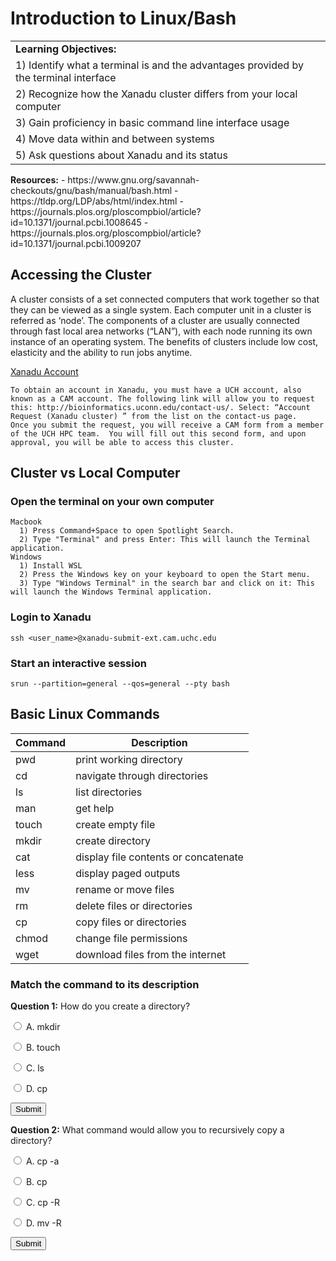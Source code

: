 # Introduction to Linux/Bash

----
**Learning Objectives:**
1) Identify what a terminal is and the advantages provided by the terminal interface
2) Recognize how the Xanadu cluster differs from your local computer
3) Gain proficiency in basic command line interface usage
4) Move data within and between systems
5) Ask questions about Xanadu and its status
----

**Resources:**
- https://www.gnu.org/savannah-checkouts/gnu/bash/manual/bash.html
- https://tldp.org/LDP/abs/html/index.html
- https://journals.plos.org/ploscompbiol/article?id=10.1371/journal.pcbi.1008645
- https://journals.plos.org/ploscompbiol/article?id=10.1371/journal.pcbi.1009207


## Accessing the Cluster
A cluster consists of a set connected computers that work together so that they can be viewed as a single system. Each computer unit in a cluster is referred as ‘node’. The components of a cluster are usually connected through fast local area networks (“LAN”), with each node running its own instance of an operating system.  The benefits of clusters include low cost, elasticity and the ability to run jobs anytime. 

[Xanadu Account](http://bioinformatics.uconn.edu/contact-us/)

```
To obtain an account in Xanadu, you must have a UCH account, also known as a CAM account. The following link will allow you to request this: http://bioinformatics.uconn.edu/contact-us/. Select: “Account Request (Xanadu cluster) ” from the list on the contact-us page.
Once you submit the request, you will receive a CAM form from a member of the UCH HPC team.  You will fill out this second form, and upon approval, you will be able to access this cluster.
```

## Cluster vs Local Computer
### Open the terminal on your own computer
```
Macbook
  1) Press Command+Space to open Spotlight Search.
  2) Type "Terminal" and press Enter: This will launch the Terminal application.
Windows
  1) Install WSL
  2) Press the Windows key on your keyboard to open the Start menu.
  3) Type "Windows Terminal" in the search bar and click on it: This will launch the Windows Terminal application.
```

### Login to Xanadu
```
ssh <user_name>@xanadu-submit-ext.cam.uchc.edu
```

### Start an interactive session
```
srun --partition=general --qos=general --pty bash
```

## Basic Linux Commands

| Command | Description                               |
|---------|-------------------------------------------|
| pwd     | print working directory                   |
| cd      | navigate through directories              |
| ls      | list directories                          |
| man     | get help                                  |
| touch   | create empty file                         |
| mkdir   | create directory                          |
| cat     | display file contents or concatenate      |
| less    | display paged outputs                     |
| mv      | rename or move files                      |
| rm      | delete files or directories               |
| cp      | copy files or directories                 |
| chmod   | change file permissions                   |
| wget    | download files from the internet          |

### Match the command to its description

<p><strong>Question 1:</strong> How do you create a directory?</p>

<form>
  <input type="radio" id="optionA" name="answer" value="A">
  <label for="optionA">A. mkdir</label><br>
  
  <input type="radio" id="optionB" name="answer" value="B">
  <label for="optionB">B. touch</label><br>
  
  <input type="radio" id="optionC" name="answer" value="C">
  <label for="optionC">C. ls</label><br>
  
  <input type="radio" id="optionD" name="answer" value="D">
  <label for="optionD">D. cp</label><br>
  
  <input type="submit" value="Submit" onclick="checkAnswer(event)">
</form>

<p id="result"></p>

<script>
  function checkAnswer(event) {
    event.preventDefault(); // Prevent form submission
    
    // Get the selected answer
    const selectedOption = document.querySelector('input[name="answer"]:checked');
    
    // Check if an option is selected
    if (selectedOption) {
      const selectedValue = selectedOption.value;
      
      // Check if the selected answer is correct
      if (selectedValue === "A") {
        document.getElementById("result").textContent = "Correct!";
      } else {
        document.getElementById("result").textContent = "Incorrect!";
      }
    }
  }
</script>

<p><strong>Question 2:</strong> What command would allow you to recursively copy a directory?</p>

<form>
  <input type="radio" id="optionA" name="answer" value="A">
  <label for="optionA">A. cp -a </label><br>
  
  <input type="radio" id="optionB" name="answer" value="B">
  <label for="optionB">B. cp</label><br>
  
  <input type="radio" id="optionC" name="answer" value="C">
  <label for="optionC">C. cp -R</label><br>
  
  <input type="radio" id="optionD" name="answer" value="D">
  <label for="optionD">D. mv -R</label><br>
  
  <input type="submit" value="Submit" onclick="checkAnswer(event)">
</form>

<p id="result"></p>

<script>
  function checkAnswer(event) {
    event.preventDefault(); // Prevent form submission
    
    // Get the selected answer
    const selectedOption = document.querySelector('input[name="answer"]:checked');
    
    // Check if an option is selected
    if (selectedOption) {
      const selectedValue = selectedOption.value;
      
      // Check if the selected answer is correct
      if (selectedValue === "C") {
        document.getElementById("result").textContent = "Correct!";
      } else {
        document.getElementById("result").textContent = "Incorrect!";
      }
    }
  }
</script>